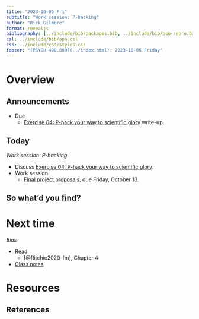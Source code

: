 ```yaml
---
title: "2023-10-06 Fri"
subtitle: "Work session: P-hacking"
author: "Rick Gilmore"
format: revealjs
bibliography: [../include/bib/packages.bib, ../include/bib/psu-repro.bib]
csl: ../include/bib/apa.csl
css: ../include/css/styles.css
footer: "[PSYCH 490.009](../index.html): 2023-10-06 Friday"
---
```


# Overview

## Announcements

- [Due]{.orange_due}
    - [Exercise 04: P-hack your way to scientific glory](exercises/ex04-p-hacking.qmd) write-up.

## Today

*Work session: P-hacking*

- Discuss [Exercise 04: P-hack your way to scientific glory](exercises/ex04-p-hacking.qmd).
- Work session
    - [Final project proposals](exercises/final-project.qmd), [due Friday, October 13]{.orange_due}.

## So what'd you find?

# Next time

*Bias*

- Read
    - [@Ritchie2020-fm], Chapter 4
- [Class notes](wk08-2023-10-09.qmd)

# Resources

## References